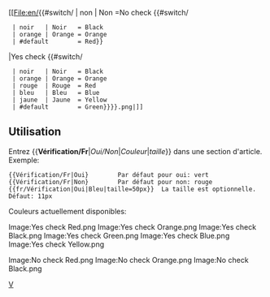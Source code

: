 <includeonly>
[[File:en/{{#switch/{{{1|}}} | non | Non =No check {{#switch/{{{2|}}} 
  | noir   | Noir   = Black 
  | orange | Orange = Orange 
  | #default        = Red}}
|Yes check {{#switch/{{{2|}}} 
  | noir   | Noir   = Black 
  | orange | Orange = Orange 
  | rouge  | Rouge  = Red 
  | bleu   | Bleu   = Blue 
  | jaune  | Jaune  = Yellow
  | #default        = Green}}}}.png|{{{size|11px}}}]]</includeonly><noinclude>

==Utilisation==
Entrez <nowiki>{{</nowiki>'''Vérification/Fr'''|''Oui/Non''|''Couleur''|''taille''<nowiki>}}</nowiki> dans une section d'article. Exemple:
<pre>
{{Vérification/Fr|Oui}        Par défaut pour oui: vert
{{Vérification/Fr|Non}        Par défaut pour non: rouge
{{fr/Vérification|Oui|Bleu|taille=50px}}  La taille est optionnelle. Défaut: 11px
</pre>

Couleurs actuellement disponibles:

<gallery widths=30px heights=30px perrow=7 caption="Vérification oui">
Image:Yes check Red.png
Image:Yes check Orange.png
Image:Yes check Black.png
Image:Yes check Green.png
Image:Yes check Blue.png
Image:Yes check Yellow.png
</gallery>

<gallery widths=30px heights=30px perrow=7 caption="Vérification non">
Image:No check Red.png
Image:No check Orange.png
Image:No check Black.png
</gallery>


[[Category:fr/Modèles|V]]
</noinclude>